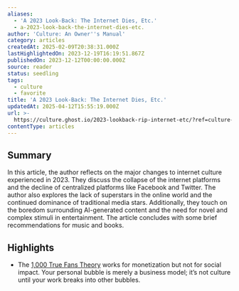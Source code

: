 ```yaml
---
aliases:
  - 'A 2023 Look-Back: The Internet Dies, Etc.'
  - a-2023-look-back-the-internet-dies-etc.
author: 'Culture: An Owner''s Manual'
category: articles
createdAt: 2025-02-09T20:38:31.000Z
lastHighlightedOn: 2023-12-19T16:19:51.867Z
publishedOn: 2023-12-12T00:00:00.000Z
source: reader
status: seedling
tags:
  - culture
  - favorite
title: 'A 2023 Look-Back: The Internet Dies, Etc.'
updatedAt: 2025-04-12T15:55:19.000Z
url: >-
  https://culture.ghost.io/2023-lookback-rip-internet-etc/?ref=culture-an-owners-manual-newsletter
contentType: articles
---
```

## Summary

In this article, the author reflects on the major changes to internet culture experienced in 2023. They discuss the collapse of the internet platforms and the decline of centralized platforms like Facebook and Twitter. The author also explores the lack of superstars in the online world and the continued dominance of traditional media stars. Additionally, they touch on the boredom surrounding AI-generated content and the need for novel and complex stimuli in entertainment. The article concludes with some brief recommendations for music and books.

## Highlights

- The [1,000 True Fans Theory](https://kk.org/thetechnium/1000-true-fans/?ref=culture.ghost.io) works for monetization but not for social impact. Your personal bubble is merely a business model; it’s not culture until your work breaks into other bubbles.
